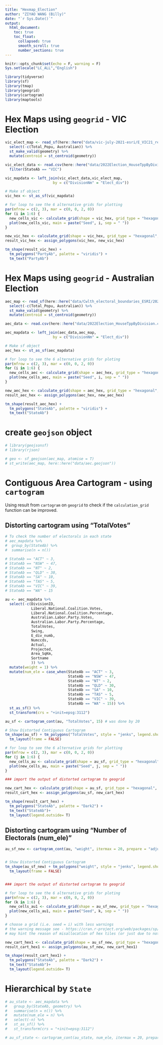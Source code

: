 ```yaml
---
title: "Hexmap_Election"
author: "ZIYAO WANG (Billy)"
date: "`r Sys.Date()`"
output: 
  html_document:
    toc: true
    toc_float:
      collapsed: true
      smooth_scroll: true
      number_sections: true
---
```


```r
knitr::opts_chunk$set(echo = F, warning = F)
Sys.setlocale("LC_ALL","English")
```

```r

library(tidyverse)
library(sf)
library(tmap)
library(geogrid)
library(cartogram)
library(maptools)

```

# Hex Maps using `geogrid` - VIC Election

```r
vic_elect_map <- read_sf(here::here("data/vic-july-2021-esri/E_VIC21_region.shp")) %>% 
  select(-c(Total_Popu, Australian)) %>% 
  st_make_valid(geometry) %>% 
  mutate(centroid = st_centroid(geometry))

vic_elect_data <- read.csv(here::here("data/2022Election_HouseTppByDivision.csv")) %>% 
  filter(StateAb == "VIC")

vic_mapdata <- left_join(vic_elect_data,vic_elect_map,
                      by = c("DivisionNm" = "Elect_div"))

# Make sf object
vic_hex <- st_as_sf(vic_mapdata)

# for loop to see the 6 alternative grids for plotting
par(mfrow = c(2, 3), mar = c(0, 0, 2, 0))
for (i in 1:6) {
  new_cells_vic <- calculate_grid(shape = vic_hex, grid_type = "hexagonal", seed = i)
  plot(new_cells_vic, main = paste("Seed", i, sep = " "))
}

new_vic_hex <- calculate_grid(shape = vic_hex, grid_type = "hexagonal", seed = 5)
result_vic_hex <- assign_polygons(vic_hex, new_vic_hex)

tm_shape(result_vic_hex) + 
  tm_polygons("PartyAb", palette = "viridis") +
  tm_text("PartyAb")
```

# Hex Maps using `geogrid` - Australian Election

```r
aec_map <- read_sf(here::here("data/Cwlth_electoral_boundaries_ESRI/2021_ELB_region.shp")) %>% 
  select(-c(Total_Popu, Australian)) %>% 
  st_make_valid(geometry) %>% 
  mutate(centroid = st_centroid(geometry))

aec_data <- read.csv(here::here("data/2022Election_HouseTppByDivision.csv"))

aec_mapdata <- left_join(aec_data,aec_map,
                      by = c("DivisionNm" = "Elect_div"))

# Make sf object
aec_hex <- st_as_sf(aec_mapdata)

# for loop to see the 6 alternative grids for ploting
par(mfrow = c(2, 3), mar = c(0, 0, 2, 0))
for (i in 1:6) {
  new_cells_aec <- calculate_grid(shape = aec_hex, grid_type = "hexagonal", seed = i)
  plot(new_cells_aec, main = paste("Seed", i, sep = " "))
}

new_aec_hex <- calculate_grid(shape = aec_hex, grid_type = "hexagonal", seed = 5)
result_aec_hex <- assign_polygons(aec_hex, new_aec_hex)

tm_shape(result_aec_hex) + 
  tm_polygons("StateAb", palette = "viridis") +
  tm_text("StateAb")
```

# create `geojson` object

```r
# library(geojsonsf)
# library(rjson)

# geo <- sf_geojson(aec_map, atomise = T)
# st_write(aec_map, here::here("data/aec.geojson"))
```



# Contiguous Area Cartogram - using `cartogram`

Using result from `cartogram` on `geogrid` to check if the `calculation_grid` function can be improved.

## Distorting cartogram using "TotalVotes"

```r
# To check the number of electorals in each state
# aec_mapdata %>%
#  group_by(StateAb) %>%
#  summarise(n = n())

# StateAb == "ACT" ~ 3,
# StateAb == "NSW" ~ 47,
# StateAb == "NT" ~ 2,
# StateAb == "QLD" ~ 30,
# StateAb == "SA" ~ 10,
# StateAb == "TAS" ~ 5,
# StateAb == "VIC" ~ 39,
# StateAb == "WA" ~ 15

au <- aec_mapdata %>% 
  select(-c(DivisionID, 
            Liberal.National.Coalition.Votes,
            Liberal.National.Coalition.Percentage,
            Australian.Labor.Party.Votes,
            Australian.Labor.Party.Percentage,
            TotalVotes,
            Swing,
            E_div_numb,
            Numccds,
            Actual,
            Projected,
            Area_SqKm,
            Sortname
            )) %>% 
  mutate(weight = 1) %>% 
  mutate(num_ele = case_when(StateAb == "ACT" ~ 3,
                             StateAb == "NSW" ~ 47,
                             StateAb == "NT" ~ 2,
                             StateAb == "QLD" ~ 30,
                             StateAb == "SA" ~ 10,
                             StateAb == "TAS" ~ 5,
                             StateAb == "VIC" ~ 39,
                             StateAb == "WA" ~ 15)) %>%
  st_as_sf() %>% 
  st_transform(crs = "+init=epsg:3112")
```


```r
au_sf <- cartogram_cont(au, "TotalVotes", 15) # was done by 20

# Show Distorted Contiguous Cartogram
tm_shape(au_sf) + tm_polygons("TotalVotes", style = "jenks", legend.show = FALSE) +
  tm_layout(frame = FALSE)

# for loop to see the 6 alternative grids for plotting
par(mfrow = c(2, 3), mar = c(0, 0, 2, 0))
for (j in 1:6) {
  new_cells_au <- calculate_grid(shape = au_sf, grid_type = "hexagonal", seed = j)
  plot(new_cells_au, main = paste("Seed", j, sep = " "))
}

### import the output of distorted cartogram to geogrid

new_cart_hex <- calculate_grid(shape = au_sf, grid_type = "hexagonal", seed = 3)
result_cart_hex <- assign_polygons(au_sf, new_cart_hex)

tm_shape(result_cart_hex) + 
  tm_polygons("StateAb", palette = "Dark2") +
  tm_text("StateAb")+
  tm_layout(legend.outside= T)
```


## Distorting cartogram using "Number of Electorals (num_ele)"

```r

au_sf_new <- cartogram_cont(au, "weight", itermax = 20, prepare = "adjust")


# Show Distorted Contiguous Cartogram
tm_shape(au_sf_new) + tm_polygons("weight", style = "jenks", legend.show = FALSE) +
  tm_layout(frame = FALSE)


### import the output of distorted cartogram to geogrid

# for loop to see the 6 alternative grids for ploting
par(mfrow = c(2, 3), mar = c(0, 0, 2, 0))
for (k in 1:6) {
  new_cells_au1 <- calculate_grid(shape = au_sf_new, grid_type = "hexagonal", seed = k)
  plot(new_cells_au1, main = paste("Seed", k, sep = " "))
}

# choose a grid (i.e. seed = i) with less warnings
# the warning message see - https://cran.r-project.org/web/packages/sp/vignettes/CRS_warnings.html, 
# may hint the reason of misallocation of hex tiles (or just due to not enough hex grid for particular state?)

new_cart_hex1 <- calculate_grid(shape = au_sf_new, grid_type = "hexagonal", seed = 5)
result_cart_hex1 <- assign_polygons(au_sf_new, new_cart_hex1)

tm_shape(result_cart_hex1) + 
  tm_polygons("StateAb", palette = "Dark2") +
  tm_text("StateAb")+
  tm_layout(legend.outside= T)
```


# Hierarchical by `State`

```r

# au_state <- aec_mapdata %>%
#   group_by(StateAb, geometry) %>%
#   summarise(n = n()) %>% 
#   mutate(num_ele = n) %>% 
#   select(-n) %>% 
#   st_as_sf() %>% 
#   st_transform(crs = "+init=epsg:3112")

# au_sf_state <- cartogram_cont(au_state, num_ele, itermax = 20, prepare = "adjust")
```



